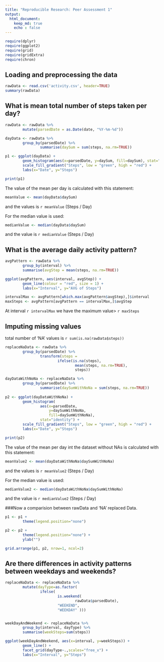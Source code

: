 ```yaml
---
title: "Reproducible Research: Peer Assessment 1"
output: 
  html_document:
    keep_md: true
    echo : false
---
```


```r
require(dplyr)
require(ggplot2)
require(grid)
require(gridExtra)
require(chron)
```

## Loading and preprocessing the data

```r

rawData <- read.csv('activity.csv', header=TRUE)
summary(rawData)

```

## What is mean total number of steps taken per day?

```r

rawData <- rawData %>%
        mutate(parsedDate = as.Date(date, "%Y-%m-%d"))

dayData <- rawData %>%
        group_by(parsedDate) %>%
                summarise(daySum = sum(steps, na.rm=TRUE))

```

```r
          
p1 <- ggplot(dayData) +
        geom_histogram(aes(x=parsedDate, y=daySum, fill=daySum), stat="identity") +
        scale_fill_gradient("Steps", low = "green", high = "red") +
        labs(x="Date", y="Steps")

print(p1)

```

The value of the mean per day is calculated with this statement:

```r
meanValue <- mean(dayData$daySum) 
``` 

and the values is `r meanValue ` (Steps / Day) 

For the median value is used:

```r
medianValue <- median(dayData$daySum)
```

and the value is `r medianValue ` (Steps / Day) 

## What is the average daily activity pattern?

```r

avgPattern <- rawData %>%
        group_by(interval) %>%
        summarise(avgStep = mean(steps, na.rm=TRUE))

ggplot(avgPattern, aes(interval, avgStep)) +
        geom_line(colour = "red", size = 1) +
        labs(x="Interval", y="AVG of Steps")

```

```r

intervalMax <- avgPattern[which.max(avgPattern$avgStep),]$interval
maxSteps <- avgPattern[avgPattern == intervalMax,]$avgStep

```

At interval `r intervalMax  ` we have the maximum value> `r maxSteps `

## Imputing missing values

total number of 'NA' values is `r sum(is.na(rawData$steps))  `

```r

replaceNaData <- rawData %>%
        group_by(parsedDate) %>%
                transform(steps = 
                        ifelse(is.na(steps), 
                                mean(steps, na.rm=TRUE), 
                                steps))

dayDataWithNoNa <- replaceNaData %>%
        group_by(parsedDate) %>%
                summarise(daySumWithNoNa = sum(steps, na.rm=TRUE))
                 
p2 <- ggplot(dayDataWithNoNa) +
        geom_histogram(
                aes(x=parsedDate, 
                    y=daySumWithNoNa, 
                    fill=daySumWithNoNa),
                stat="identity") +
        scale_fill_gradient("Steps", low = "green", high = "red") +
        labs(x="Date", y="Steps")

print(p2)

```

The value of the mean per day int the dataset without NAs is calculated with this statement:

```r
meanValue2 <- mean(dayDataWithNoNa$daySumWithNoNa) 
``` 

and the values is `r meanValue2 ` (Steps / Day) 

For the median value is used:

```r
medianValue2 <- median(dayDataWithNoNa$daySumWithNoNa)
```

and the value is `r medianValue2 ` (Steps / Day) 

###Now a comparision between rawData and 'NA' replaced Data.

```r

p1 <- p1 +
        theme(legend.position="none") 

p2 <- p2 +
        theme(legend.position="none") +
        ylab("")

grid.arrange(p1, p2, nrow=1, ncol=2)

```

## Are there differences in activity patterns between weekdays and weekends?

```r

replaceNaData <- replaceNaData %>% 
        mutate(dayType=as.factor(
                ifelse(
                        is.weekend(
                                rawData$parsedDate), 
                        "WEEKEND", 
                        "WEEKDAY" )))


weekDayAndWeekend <- replaceNaData %>%
        group_by(interval, dayType) %>%
        summarise(weekSteps=sum(steps))

ggplot(weekDayAndWeekend, aes(x=interval, y=weekSteps)) +
        geom_line() +
        facet_grid(dayType~.,scales="free_x") +
        labs(x="Interval", y="Steps")

```
